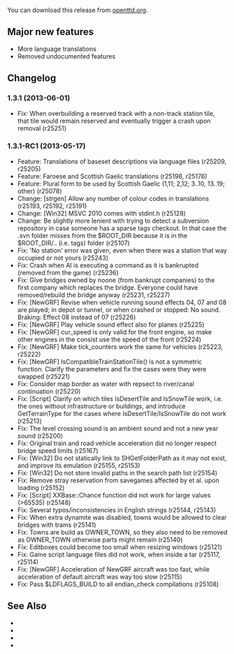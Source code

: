 {{en/-}}
{{en/Development/OTTDVersions}}
{{en/Archive/OpenTTD/Release|prev=en/Archive/OpenTTD/OpenTTD 1.3.0|next=en/Archive/OpenTTD/OpenTTD 1.3.2|date=2013-05-31}}

You can download this release from [http://www.openttd.org/en/download-stable/1.3.1 openttd.org].

==Major new features==
* More language translations
* Removed undocumented features

==Changelog==
===1.3.1 (2013-06-01)===

* Fix: When overbuilding a reserved track with a non-track station tile, that tile would remain reserved and eventually trigger a crash upon removal {{en/Development/Design Drafts/Flyspray|5540}} (r25251)

===1.3.1-RC1 (2013-05-17)===

* Feature: Translations of baseset descriptions via language files (r25209, r25205)
* Feature: Faroese and Scottish Gaelic translations (r25198, r25176)
* Feature: Plural form to be used by Scottish Gaelic (1,11; 2,12; 3..10, 13..19; other) (r25078)
* Change: [strgen] Allow any number of colour codes in translations (r25193, r25192, r25191)
* Change: [Win32] MSVC 2010 comes with stdint.h (r25128)
* Change: Be slightly more lenient with trying to detect a subversion repository in case someone has a sparse tags checkout. In that case the .svn folder misses from the $ROOT_DIR because it is in the $ROOT_DIR/.. (i.e. tags) folder (r25107)
* Fix: 'No station' error was given, even when there was a station that way occupied or not yours {{en/Development/Design Drafts/Flyspray|5546}} (r25243)
* Fix: Crash when AI is executing a command as it is bankrupted (removed from the game) {{en/Development/Design Drafts/Flyspray|5547}} (r25236)
* Fix: Give bridges owned by noone (from bankrupt companies) to the first company which replaces the bridge. Everyone could have removed/rebuild the bridge anyway {{en/Development/Design Drafts/Flyspray|5541}} (r25231, r25227)
* Fix: [NewGRF] Revise when vehicle running sound effects 04, 07 and 08 are played; in depot or tunnel, or when crashed or stopped: No sound. Braking: Effect 08 instead of 07 {{en/Development/Design Drafts/Flyspray|5538}} (r25226)
* Fix: [NewGRF] Play vehicle sound effect also for planes (r25225)
* Fix: [NewGRF] cur_speed is only valid for the front engine, so make other engines in the consist use the speed of the front {{en/Development/Design Drafts/Flyspray|5534}} (r25224)
* Fix: [NewGRF] Make tick_counters work the same for vehicles (r25223, r25222)
* Fix: [NewGRF] IsCompatibleTrainStationTile() is not a symmetric function. Clarify the parameters and fix the cases were they were swapped (r25221)
* Fix: Consider map border as water with repsect to river/canal continuation (r25220)
* Fix: [Script] Clarify on which tiles IsDesertTile and IsSnowTile work, i.e. the ones without infrastructure or buildings, and introduce GetTerrainType for the cases where IsDesertTile/IsSnowTile do not work {{en/Development/Design Drafts/Flyspray|5537}} (r25213)
* Fix: The level crossing sound is an ambient sound and not a new year sound (r25200)
* Fix: Original train and road vehicle acceleration did no longer respect bridge speed limits {{en/Development/Design Drafts/Flyspray|5523}} (r25167)
* Fix: [Win32] Do not statically link to SHGetFolderPath as it may not exist, and improve its emulation {{en/Development/Design Drafts/Flyspray|5522}} (r25155, r25153)
* Fix: [Win32] Do not store invalid paths in the search path list (r25154)
* Fix: Remove stray reservation from savegames affected by {{en/Development/Design Drafts/Flyspray|5510}} et al. upon loading {{en/Development/Design Drafts/Flyspray|5520}} (r25152)
* Fix: [Script] XXBase::Chance function did not work for large values (>65535) {{en/Development/Design Drafts/Flyspray|5517}} (r25148)
* Fix: Several typos/inconsistencies in English strings {{en/Development/Design Drafts/Flyspray|5496}} (r25144, r25143)
* Fix: When extra dynamite was disabled, towns would be allowed to clear bridges with trams (r25141)
* Fix: Towns are build as OWNER_TOWN, so they also need to be removed as OWNER_TOWN otherwise parts might remain {{en/Development/Design Drafts/Flyspray|5519}} (r25140)
* Fix: Editboxes could become too small when resizing windows (r25121)
* Fix: Game script language files did not work, when inside a tar {{en/Development/Design Drafts/Flyspray|5509}} (r25117, r25114)
* Fix: [NewGRF] Acceleration of NewGRF aircraft was too fast, while acceleration of default aircraft was way too slow (r25115)
* Fix: Pass $LDFLAGS_BUILD to all endian_check compilations (r25108)

==See Also==
* {{en/Forum|topic=66513|Forum topic for 1.3.1}}
* {{en/Archive/OpenTTD/OTTDNewsArticle|184|The 1.3.1 news article}}
* {{en/Forum|topic=66192|Forum topic for 1.3.1-RC1}}
* {{en/Archive/OpenTTD/OTTDNewsArticle|183|The 1.3.1-RC1 news article}}